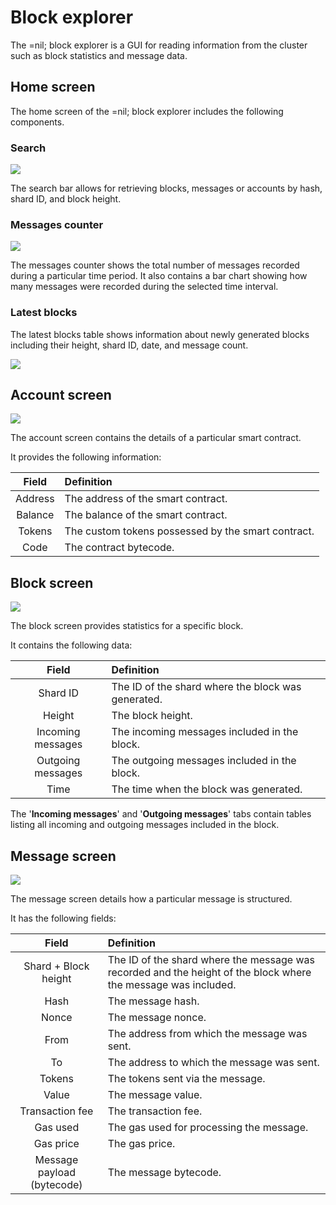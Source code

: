 
# Block explorer

The =nil; block explorer is a GUI for reading information from the cluster such as block statistics and message data.

## Home screen

The home screen of the =nil; block explorer includes the following components.

### Search 

<img src={SearchBar} className='roundedImage' />

The search bar allows for retrieving blocks, messages or accounts by hash, shard ID, and block height.


### Messages counter

<img src={MessagesCounter} className='roundedImage'/>

The messages counter shows the total number of messages recorded during a particular time period. It also contains a bar chart showing how many messages were recorded during the selected time interval.

### Latest blocks

The latest blocks table shows information about newly generated blocks including their height, shard ID, date, and message count.

<img src={LatestBlocks} className='roundedImage'/>

## Account screen

<img src={AccountScreen} className='roundedImage'/>

The account screen contains the details of a particular smart contract.

It provides the following information:

| Field | Definition |
|:--:|:--|
| Address | The address of the smart contract. |
| Balance | The balance of the smart contract. |
| Tokens | The custom tokens possessed by the smart contract. |
| Code | The contract bytecode. |

## Block screen

<img src={BlockScreen} className='roundedImage'/>

The block screen provides statistics for a specific block.

It contains the following data:

| Field | Definition |
|:--:|:--|
| Shard ID | The ID of the shard where the block was generated. |
| Height | The block height. |
| Incoming messages | The incoming messages included in the block. |
| Outgoing messages | The outgoing messages included in the block. |
| Time | The time when the block was generated. |

The '**Incoming messages**' and '**Outgoing messages**' tabs contain tables listing all incoming and outgoing messages included in the block.

## Message screen

<img src={MessageScreen} className='roundedImage'/>

The message screen details how a particular message is structured.

It has the following fields:

| Field | Definition |
|:--:|:--|
| Shard + Block height | The ID of the shard where the message was recorded and the height of the block where the message was included. |
| Hash | The message hash. |
| Nonce | The message nonce. |
| From | The address from which the message was sent. |
| To | The address to which the message was sent. |
| Tokens | The tokens sent via the message. |
| Value | The message value. |
| Transaction fee | The transaction fee. |
| Gas used | The gas used for processing the message. |
| Gas price | The gas price. |
| Message payload (bytecode) | The message bytecode. |






